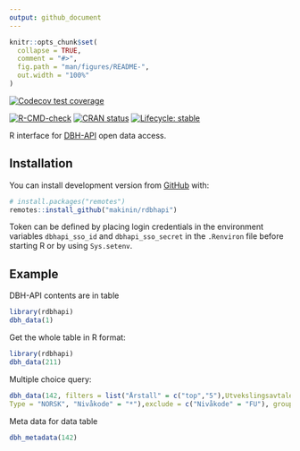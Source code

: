 ```yaml
---
output: github_document
---
```


<!-- README.md is generated from README.Rmd. Please edit that file -->

```r
knitr::opts_chunk$set(
  collapse = TRUE,
  comment = "#>",
  fig.path = "man/figures/README-",
  out.width = "100%"
)
```

<!-- badges: start -->


[![Codecov test coverage](https://codecov.io/gh/makinin/rdbhapi/branch/master/graph/badge.svg)](https://codecov.io/gh/makinin/rdbhapi?branch=master)

[![R-CMD-check](https://github.com/makinin/rdbhapi/workflows/R-CMD-check/badge.svg)](https://github.com/makinin/rdbhapi/actions)
[![CRAN status](https://www.r-pkg.org/badges/version/rdbhapi)](https://CRAN.R-project.org/package=rdbhapi)
[![Lifecycle: stable](https://img.shields.io/badge/lifecycle-stable-brightgreen.svg)](https://lifecycle.r-lib.org/articles/stages.html#stable)

<!-- badges: end -->

R interface for [DBH-API](https://dbh.nsd.uib.no/tjenester.action) open data access.

## Installation



You can install development version from [GitHub](https://github.com/) with:

``` r
# install.packages("remotes")
remotes::install_github("makinin/rdbhapi")

```
Token can be defined by placing login credentials in the environment variables `dbhapi_sso_id` and `dbhapi_sso_secret`
in the `.Renviron` file before starting R or by using `Sys.setenv`.

## Example

DBH-API contents are in table

```r
library(rdbhapi)
dbh_data(1)
```

Get the whole table in R format:

```r
library(rdbhapi)
dbh_data(211)
```


Multiple choice query:

```r
dbh_data(142, filters = list("Årstall" = c("top","5"),Utvekslingsavtale = "ERASMUS+", 
Type = "NORSK", "Nivåkode" = "*"),exclude = c("Nivåkode" = "FU"), group_by = "Årstall")
```
Meta data for data table  
```r
dbh_metadata(142)
```

